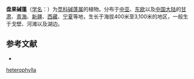 {{Speciesbox
| name = 盘果碱蓬
| status = 
| status_system = 
| image = 
| genus = Suaeda
| species = heterophylla
| authority = (Kar. et Kir.) Bunge
}}

'''盘果碱蓬'''（[[学名|学名]]：{{lang|la|''Suaeda heterophylla''}}）为[[苋科|苋科]][[碱蓬属|碱蓬属]]的植物。分布于[[中亚|中亚]]、[[东欧|东欧]]以及[[中国大陆|中国大陆]]的[[甘肃|甘肃]]、[[青海|青海]]、[[新疆|新疆]]、[[西藏|西藏]]、[[宁夏|宁夏]]等地，生长于海拔400米至3,100米的地区，一般生于戈壁、河滩以及湖边。

== 参考文献 ==
<div class="references-small">
* {{cite web| url =http://www.bioinfo.cn/db05/KmzwSpecies.php?action=view&id=3854| title =盘果碱蓬| work =《中国高等植物数据库全库》| publisher =中国科学院微生物研究所| author =昆明植物研究所| accessdate =2009-02-25| deadurl =yes| archiveurl =https://web.archive.org/web/20160305043750/http://www.bioinfo.cn/db05/KmzwSpecies.php?action=view&id=3854| archivedate =2016-03-05}}
</div>
{{Taxonbar|from=Q15230811}}

{{DEFAULTSORT:Suaeda heterophylla}}
[[Category:碱蓬属|heterophylla]]


{{Amaranthaceae-stub}}